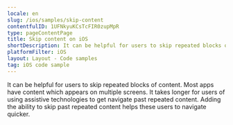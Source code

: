 ```yaml
---
locale: en
slug: /ios/samples/skip-content
contentfulID: 1UFNkyuKCsTcFIR0zupMpR
type: pageContentPage
title: Skip content on iOS
shortDescription: It can be helpful for users to skip repeated blocks of content.
platformFilter: iOS
layout: Layout - Code samples
tag: iOS code sample
---
```


It can be helpful for users to skip repeated blocks of content. Most apps have content which appears on multiple screens. It takes longer for users of using assistive technologies to get navigate past repeated content. Adding the ability to skip past repeated content helps these users to navigate quicker.

<CodeSample id="screen-skip" locale="en" platform="ios"/>